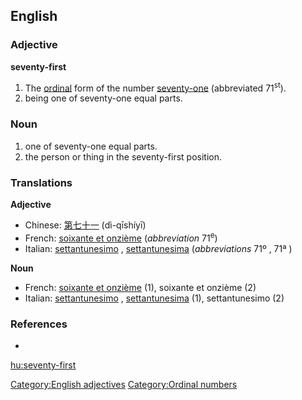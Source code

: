 ==English==

===Adjective===
'''seventy-first'''

# The [[ordinal]] form of the number [[seventy-one]] (abbreviated 71<sup>st</sup>).
# being one of seventy-one equal parts.

===Noun===
{{en-noun|s|-}}

# one of seventy-one equal parts.
# the person or thing in the seventy-first position.

===Translations===
{{rfc-level|Translations at L3+ (AutoFormat would have corrected level of Translations)}}
'''Adjective'''
* Chinese: [[第七十一]] (dì-qīshíyī)
* French: [[soixante et onzième]] (''abbreviation'' 71<sup>e</sup>)
* Italian: [[settantunesimo]] {{m}}, [[settantunesima]] {{f}} (''abbreviations'' 71º {{m}}, 71ª {{f}})

'''Noun'''
* French: [[soixante et onzième]]  {{m|f}} (1), soixante et onzième {{m}} (2)
* Italian: [[settantunesimo]] {{m}}, [[settantunesima]] {{f}} (1), settantunesimo {{m}} (2)

===References===
* {{R:Dictionary.com|seventy-first}}

[[Category:English adjectives]]
[[Category:Ordinal numbers]]

[[hu:seventy-first]]